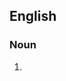 {{also|latinizations}}

==English==

===Noun===
{{head|en|noun plural form}}

# {{plural of|Latinization|lang=en}}
